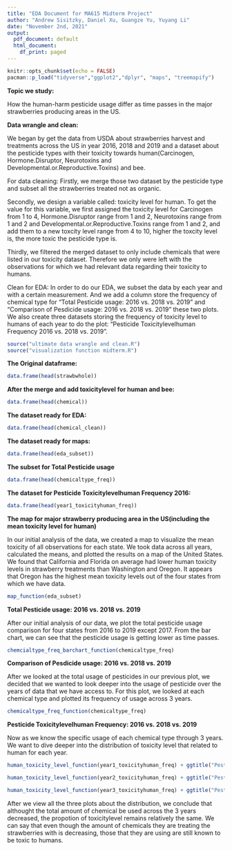 ```yaml
---
title: "EDA Document for MA615 Midterm Project"
author: "Andrew Sisitzky, Daniel Xu, Guangze Yu, Yuyang Li"
date: "November 2nd, 2021"
output:
  pdf_document: default
  html_document:
    df_print: paged
---
```


```r
knitr::opts_chunk$set(echo = FALSE)
pacman::p_load("tidyverse","ggplot2","dplyr", "maps", "treemapify")
```

__Topic we study:__

How the human-harm pesticide usage differ as time passes in the major strawberries producing areas in the US.


__Data wrangle and clean:__

We began by get the data from USDA about strawberries harvest and treatments across the US in year 2016, 2018 and 2019 and a dataset about the pesticide types with their toxicity towards human(Carcinogen, Hormone.Disruptor, Neurotoxins and Developmental.or.Reproductive.Toxins) and bee.

For data cleaning:
Firstly, we merge those two dataset by the pesticide type and subset all the strawberries treated not as organic.

Secondly, we design a variable called: toxicity level for human. To get the value for this variable, we first assigned the toxicity level for Carcinogen from 1 to 4, Hormone.Disruptor range from 1 and 2, Neurotoxins range from 1 and 2 and Developmental.or.Reproductive.Toxins range from 1 and 2, and add them to a new toxcity level range from 4 to 10, higher the toxcity level is, the more toxic the pesticide type is.

Thirdly, we filtered the merged dataset to only include chemicals that were listed in our toxicity dataset. Therefore we only were left with the observations for which we had relevant data regarding their toxicity to humans.

Clean for EDA:
In order to do our EDA, we subset the data by each year and with a certain measurement. And we add a column store the frequency of chemical type for "Total Pesticide usage: 2016 vs. 2018 vs. 2019" and "Comparison of Pesdicide usage: 2016 vs. 2018 vs. 2019" these two plots. We also create three datasets storing the frequency of toxicity level to humans of each year to do the plot: "Pesticide Toxicitylevelhuman Frequency 2016 vs. 2018 vs. 2019". 

```r
source("ultimate data wrangle and clean.R")
source("visualization function midterm.R")
```

__The Original dataframe:__

```r
data.frame(head(strawbwhole))
```
__After the merge and add toxicitylevel for human and bee:__

```r
data.frame(head(chemical))
```

__The dataset ready for EDA:__

```r
data.frame(head(chemical_clean))
```

__The dataset ready for maps:__

```r
data.frame(head(eda_subset))
```

__The subset for Total Pesticide usage__

```r
data.frame(head(chemicaltype_freq))
```
__The dataset for Pesticide Toxicitylevelhuman Frequency 2016:__

```r
data.frame(head(year1_toxicityhuman_freq))
```

__The map for major strawberry producing area in the US(including the mean toxicity level for human)__

In our initial analysis of the data, we created a map to visualize the mean toxicity of all observations for each state. We took data across all years, calculated the means, and plotted the results on a map of the United States. We found that California and Florida on average had lower human toxicity levels in strawberry treatments than Washington and Oregon. It appears that Oregon has the highest mean toxicity levels out of the four states from which we have data. 

```r
map_function(eda_subset)
```

__Total Pesticide usage: 2016 vs. 2018 vs. 2019__

After our initial analysis of our data, we plot the total pesticide usage comparison for four states from 2016 to 2019 except 2017. From the bar chart, we can see that the pesticide usage is getting lower as time passes. 

```r
chemcialtype_freq_barchart_function(chemicaltype_freq)
```



__Comparison of Pesdicide usage: 2016 vs. 2018 vs. 2019__

After we looked at the total usage of pesticides in our previous plot, we decided that we wanted to look deeper into the usage of pesticide over the years of data that we have access to. For this plot, we looked at each chemical type and plotted its frequency of usage across 3 years. 

```r
chemicaltype_freq_function(chemicaltype_freq)
```



__Pesticide Toxicitylevelhuman Frequency: 2016 vs. 2018 vs. 2019__



Now as we know the specific usage of each chemical type through 3 years. We want to dive deeper into the distribution of toxicity level that related to human for each year.

```r
human_toxicity_level_function(year1_toxicityhuman_freq) + ggtitle("Pesticide Toxicitylevelhuman Frequency 2016")
```


```r
human_toxicity_level_function(year2_toxicityhuman_freq) + ggtitle("Pesticide Toxicitylevelhuman Frequency 2018")
```


```r
human_toxicity_level_function(year3_toxicityhuman_freq) + ggtitle("Pesticide Toxicitylevelhuman Frequency 2019")
```

After we view all the three plots about the distribution, we conclude that althought the total amount of chemical be used across the 3 years decreased, the propotion of toxicitylevel remains relatively the same. We can say that even though the amount of chemicals they are treating the strawberries with is decreasing, those that they are using are still known to be toxic to humans. 
